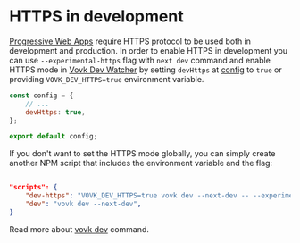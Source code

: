 # HTTPS in development

[Progressive Web Apps](https://developer.mozilla.org/en-US/docs/Web/Progressive_web_apps/Guides/What_is_a_progressive_web_app) require HTTPS protocol to be used both in development and production. In order to enable HTTPS in development you can use `--experimental-https` flag with `next dev` command and enable HTTPS mode in [Vovk Dev Watcher](/cli/vovk-dev) by setting `devHttps` at [config](/config) to `true` or providing `VOVK_DEV_HTTPS=true` environment variable.

```js filename="/vovk.config.mjs"
const config = {
    // ...
    devHttps: true,
};

export default config;
```

If you don't want to set the HTTPS mode globally, you can simply create another NPM script that includes the environment variable and the flag:

```json filename="/package.json"

"scripts": {
    "dev-https": "VOVK_DEV_HTTPS=true vovk dev --next-dev -- --experimental-https",
    "dev": "vovk dev --next-dev",
}
```

Read more about [vovk dev](/cli/vovk-dev) command.